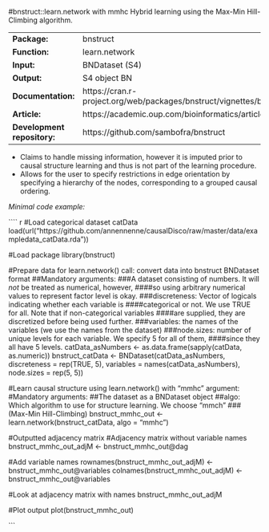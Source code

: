 #bnstruct::learn.network with mmhc
Hybrid learning using the Max-Min Hill-Climbing algorithm.

----------------------------- -------------------------------------------------------------------------
**Package:**                  bnstruct                                                                 

**Function:**                 learn.network                                                            

**Input:**                    BNDataset (S4)                                                           

**Output:**                   S4 object BN                                                             

**Documentation:**            https://cran.r-project.org/web/packages/bnstruct/vignettes/bnstruct.pdf  

**Article:**                  https://academic.oup.com/bioinformatics/article/33/8/1250/2730229        

**Development repository:**   https://github.com/sambofra/bnstruct                                     
----------------------------- -------------------------------------------------------------------------


- Claims to handle missing information, however it is imputed prior to causal structure learning and thus is not part of the learning procedure.
- Allows for the user to specify restrictions in edge orientation by specifying a hierarchy of the nodes, corresponding to a grouped causal ordering.


*Minimal code example:*

```` r
#Load categorical dataset catData
load(url("https://github.com/annennenne/causalDisco/raw/master/data/exampledata_catData.rda"))

#Load package
library(bnstruct)

#Prepare data for learn.network() call: convert data into bnstruct BNDataset format
##Mandatory arguments:
###A dataset consisting of numbers. It will *not* be treated as numerical, however,
####so using arbitrary numerical values to represent factor level is okay. 
###discreteness: Vector of logicals indicating whether each variable is
####categorical or not. We use TRUE for all. Note that if non-categorical variables
####are supplied, they are discretized before being used further.
###variables: the names of the variables (we use the names from the dataset)
###node.sizes: number of unique levels for each variable. We specify 5 for all of them,
####since they all have 5 levels.
catData_asNumbers <- as.data.frame(sapply(catData, as.numeric))
bnstruct_catData <- BNDataset(catData_asNumbers, 
                              discreteness = rep(TRUE, 5),
                              variables = names(catData_asNumbers),
                              node.sizes = rep(5, 5))


#Learn causal structure using learn.network() with "mmhc" argument:
#Mandatory arguments: 
##The dataset as a BNDataset object
##algo: Which algorithm to use for structure learning. We choose "mmch"
###(Max-Min Hill-Climbing)
bnstruct_mmhc_out <- learn.network(bnstruct_catData, 
                                   algo = "mmhc")


#Outputted adjacency matrix 
  #Adjacency matrix without variable names
  bnstruct_mmhc_out_adjM <- bnstruct_mmhc_out@dag
  
  #Add variable names 
  rownames(bnstruct_mmhc_out_adjM) <- bnstruct_mmhc_out@variables
  colnames(bnstruct_mmhc_out_adjM) <- bnstruct_mmhc_out@variables
  
  #Look at adjacency matrix with names
  bnstruct_mmhc_out_adjM

#Plot output
plot(bnstruct_mmhc_out)

```
